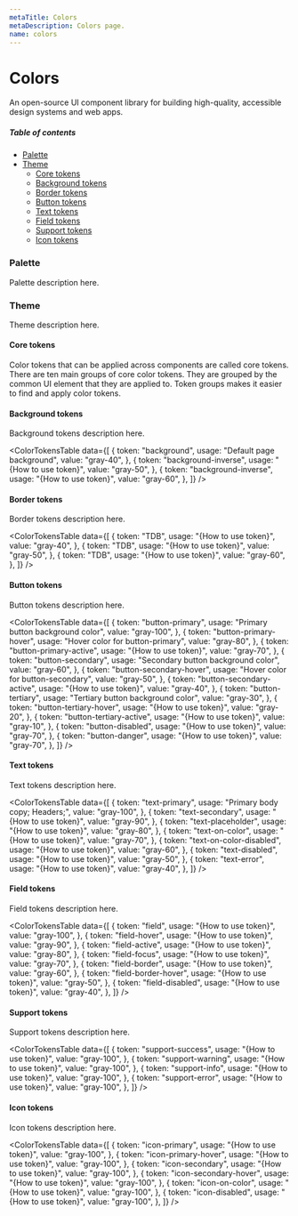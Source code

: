 ```yaml
---
metaTitle: Colors
metaDescription: Colors page.
name: colors
---
```


# Colors

<Description>
  An open-source UI component library for building high-quality, accessible
  design systems and web apps.
</Description>

##### Table of contents

- [Palette](#palette)
- [Theme](#theme)
  - [Core tokens](#core-tokens)
  - [Background tokens](#background-tokens)
  - [Border tokens](#border-tokens)
  - [Button tokens](#button-tokens)
  - [Text tokens](#text-tokens)
  - [Field tokens](#field-tokens)
  - [Support tokens](#support-tokens)
  - [Icon tokens](#icon-tokens)

### Palette

Palette description here.

<ColorsList />

### Theme

Theme description here.

#### Core tokens

Color tokens that can be applied across components are called core tokens. There are ten main groups of core color tokens. They are grouped by the common UI element that they are applied to. Token groups makes it easier to find and apply color tokens.

<Table
  header={[
    {
      key: "group",
      title: "Token group",
    },
    {
      key: "appliedTo",
      title: "Applied to",
    },
  ]}
  data={[
    {
      group: "Background",
      appliedTo: "Page or primary backgrounds",
    },
    {
      group: "Border",
      appliedTo: "Dividers, rules, and borders between and around elements",
    },
    {
      group: "Field",
      appliedTo: "Form and input backgrounds",
    },
    {
      group: "Text",
      appliedTo: "Type and type styles",
    },
    {
      group: "Support",
      appliedTo: "Notification elements and status indicators",
    },
    {
      group: "Icon",
      appliedTo: "Icons and pictograms",
    },
    {
      group: "Button",
      appliedTo: "Buttons backgrounds",
    },
  ]}
/>

#### Background tokens

Background tokens description here.

<ColorTokensTable
  data={[
    {
      token: "background",
      usage: "Default page background",
      value: "gray-40",
    },
    {
      token: "background-inverse",
      usage: "{How to use token}",
      value: "gray-50",
    },
    {
      token: "background-inverse",
      usage: "{How to use token}",
      value: "gray-60",
    },
  ]}
/>

#### Border tokens

Border tokens description here.

<ColorTokensTable
  data={[
    {
      token: "TDB",
      usage: "{How to use token}",
      value: "gray-40",
    },
    {
      token: "TDB",
      usage: "{How to use token}",
      value: "gray-50",
    },
    {
      token: "TDB",
      usage: "{How to use token}",
      value: "gray-60",
    },
  ]}
/>

#### Button tokens

Button tokens description here.

<ColorTokensTable
  data={[
    {
      token: "button-primary",
      usage: "Primary button background color",
      value: "gray-100",
    },
    {
      token: "button-primary-hover",
      usage: "Hover color for button-primary",
      value: "gray-80",
    },
    {
      token: "button-primary-active",
      usage: "{How to use token}",
      value: "gray-70",
    },
    {
      token: "button-secondary",
      usage: "Secondary button background color",
      value: "gray-60",
    },
    {
      token: "button-secondary-hover",
      usage: "Hover color for button-secondary",
      value: "gray-50",
    },
    {
      token: "button-secondary-active",
      usage: "{How to use token}",
      value: "gray-40",
    },
    {
      token: "button-tertiary",
      usage: "Tertiary button background color",
      value: "gray-30",
    },
    {
      token: "button-tertiary-hover",
      usage: "{How to use token}",
      value: "gray-20",
    },
    {
      token: "button-tertiary-active",
      usage: "{How to use token}",
      value: "gray-10",
    },
    {
      token: "button-disabled",
      usage: "{How to use token}",
      value: "gray-70",
    },
    {
      token: "button-danger",
      usage: "{How to use token}",
      value: "gray-70",
    },
  ]}
/>

#### Text tokens

Text tokens description here.

<ColorTokensTable
  data={[
    {
      token: "text-primary",
      usage: "Primary body copy; Headers;",
      value: "gray-100",
    },
    {
      token: "text-secondary",
      usage: "{How to use token}",
      value: "gray-90",
    },
    {
      token: "text-placeholder",
      usage: "{How to use token}",
      value: "gray-80",
    },
    {
      token: "text-on-color",
      usage: "{How to use token}",
      value: "gray-70",
    },
    {
      token: "text-on-color-disabled",
      usage: "{How to use token}",
      value: "gray-60",
    },
    {
      token: "text-disabled",
      usage: "{How to use token}",
      value: "gray-50",
    },
    {
      token: "text-error",
      usage: "{How to use token}",
      value: "gray-40",
    },
  ]}
/>

#### Field tokens

Field tokens description here.

<ColorTokensTable
  data={[
    {
      token: "field",
      usage: "{How to use token}",
      value: "gray-100",
    },
    {
      token: "field-hover",
      usage: "{How to use token}",
      value: "gray-90",
    },
    {
      token: "field-active",
      usage: "{How to use token}",
      value: "gray-80",
    },
    {
      token: "field-focus",
      usage: "{How to use token}",
      value: "gray-70",
    },
    {
      token: "field-border",
      usage: "{How to use token}",
      value: "gray-60",
    },
    {
      token: "field-border-hover",
      usage: "{How to use token}",
      value: "gray-50",
    },
    {
      token: "field-disabled",
      usage: "{How to use token}",
      value: "gray-40",
    },
  ]}
/>

#### Support tokens

Support tokens description here.

<ColorTokensTable
  data={[
    {
      token: "support-success",
      usage: "{How to use token}",
      value: "gray-100",
    },
    {
      token: "support-warning",
      usage: "{How to use token}",
      value: "gray-100",
    },
    {
      token: "support-info",
      usage: "{How to use token}",
      value: "gray-100",
    },
    {
      token: "support-error",
      usage: "{How to use token}",
      value: "gray-100",
    },
  ]}
/>

#### Icon tokens

Icon tokens description here.

<ColorTokensTable
  data={[
    {
      token: "icon-primary",
      usage: "{How to use token}",
      value: "gray-100",
    },
    {
      token: "icon-primary-hover",
      usage: "{How to use token}",
      value: "gray-100",
    },
    {
      token: "icon-secondary",
      usage: "{How to use token}",
      value: "gray-100",
    },
    {
      token: "icon-secondary-hover",
      usage: "{How to use token}",
      value: "gray-100",
    },
    {
      token: "icon-on-color",
      usage: "{How to use token}",
      value: "gray-100",
    },
    {
      token: "icon-disabled",
      usage: "{How to use token}",
      value: "gray-100",
    },
  ]}
/>
